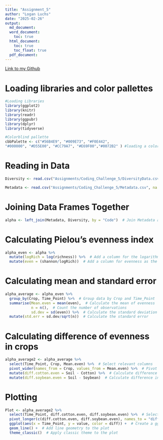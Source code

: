 ```yaml
---
title: "Assignment_5"
author: "Logan Luchs"
date: "2025-02-26"
output:
  md_document:
  word_document:
    toc: true
  html_document:
    toc: true
    toc_float: true
  pdf_document:
---
```

[Link to my Github](https://github.com/Logz1n/Reproducibility_Class)

# Loading libraries and color pallettes
```r
#Loading Libraries
library(ggplot2) 
library(knitr)
library(readr)
library(ggpubr)
library(dplyr)
library(tidyverse)

#Colorblind pallette
cbbPalette <- c("#56B4E9", "#009E73", "#F0E442",
"#000000", "#D55E00", "#CC79A7", "#E69F00","#0072B2" ) #loading a color pallette

```

# Reading in Data
```r
Diversity <- read.csv("Assignments/Coding_Challenge_5/DiversityData.csv", na = "na" ) #loading in the data so that R understands na is na so the column is numeric

Metadata <- read.csv("Assignments/Coding_Challenge_5/Metadata.csv", na = "na" ) #loading in the data so that R understands na is na so the column is numeric
```

# Joining Data Frames Together
```r
alpha <- left_join(Metadata, Diversity, by = "Code")  # Join Metadata and Diversity data frames based on the "Code" column

```

# Calculating Pielou's evenness index 
```r
alpha_even <- alpha %>%
  mutate(logRich = log(richness)) %>%  # Add a column for the logarithm of richness
  mutate(even = (shannon/logRich))  # Add a column for evenness as the ratio of Shannon diversity to log richness

```

# Calculating mean and standard error
```r
alpha_average <- alpha_even %>%
  group_by(Crop, Time_Point) %>%  # Group data by Crop and Time_Point
  summarise(Mean.even = mean(even),  # Calculate the mean of evenness
            n = n(),  # Count the number of observations
            sd.dev = sd(even)) %>%  # Calculate the standard deviation of evenness
  mutate(std.err = sd.dev/sqrt(n))  # Calculate the standard error
```

# Calculating difference of evenness in crops
```r
alpha_average2 <- alpha_average %>%
  select(Time_Point, Crop, Mean.even) %>%  # Select relevant columns
  pivot_wider(names_from = Crop, values_from = Mean.even) %>%  # Pivot data to have Crop names as columns
  mutate(diff.cotton.even = Soil - Cotton) %>%  # Calculate difference in evenness between Soil and Cotton
  mutate(diff.soybean.even = Soil - Soybean)  # Calculate difference in evenness between Soil and Soybean
```

# Plotting
```r
Plot <- alpha_average2 %>%
  select(Time_Point, diff.cotton.even, diff.soybean.even) %>%  # Select relevant columns for plotting
  pivot_longer(c(diff.cotton.even, diff.soybean.even), names_to = "diff") %>%  # Pivot data to long format for plotting
  ggplot(aes(x = Time_Point, y = value, color = diff)) +  # Create a ggplot with Time_Point on x-axis and value on y-axis, colored by diff
  geom_line() +  # Add line geometry to the plot
  theme_classic()  # Apply classic theme to the plot
```

